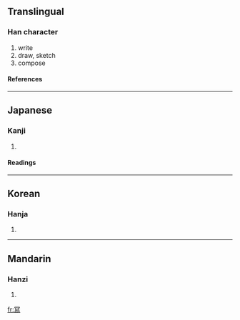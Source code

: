 ==Translingual==
===Han character===
{{Han char|rn=14|rad=冖|as=12|sn=14|four=|canj=月竹X火 (BHXF)}}
# write
# draw, sketch
# compose
====References====
{{Han ref|kx=0131.071|dj=0294.030|hdz=10306.031|uh=51A9|ud=20905}}
----
==Japanese==
===Kanji===
{{ja-kanji|grade=|rs=冖12}}
# {{defn|Japanese}}
====Readings====
{{ja-readings|on=[[しゃ]] (sha)|kun=[[うつす]] (utsusu), [[かきうつす]] (kakiutsusu)}}
----
==Korean==
===Hanja===
{{ko-hanja|hangeul=사|rv=sa|mr=sa}}
# {{defn|Korean}}
----
==Mandarin==
===Hanzi===
{{cmn-hanzi|pin=[[xiě]] (xie3)|wg=hsieh<sup>3</sup>}}
# {{defn|Mandarin}}

[[fr:冩]]